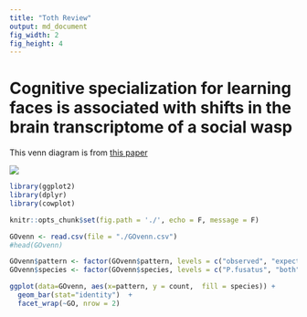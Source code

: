 ```yaml
---
title: "Toth Review"
output: md_document
fig_width: 2 
fig_height: 4 
---
```


# Cognitive specialization for learning faces is associated with shifts in the brain transcriptome of a social wasp

This venn diagram is from [this paper](http://jeb.biologists.org/content/220/12/2149)

![](GOvenn-original.png)

```r
library(ggplot2)
library(dplyr)
library(cowplot)

knitr::opts_chunk$set(fig.path = './', echo = F, message = F)
```

```r
GOvenn <- read.csv(file = "./GOvenn.csv")
#head(GOvenn)

GOvenn$pattern <- factor(GOvenn$pattern, levels = c("observed", "expected"))
GOvenn$species <- factor(GOvenn$species, levels = c("P.fusatus", "both", "P.metricus"))

ggplot(data=GOvenn, aes(x=pattern, y = count,  fill = species)) + 
  geom_bar(stat="identity")  + 
  facet_wrap(~GO, nrow = 2)

```